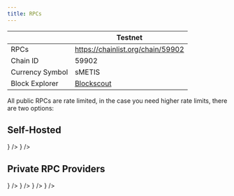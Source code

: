 ```yaml
---
title: RPCs
---
```



|                 | Testnet                                                  |
| --------------- | -------------------------------------------------------- |
| RPCs            | https://chainlist.org/chain/59902                        |
| Chain ID        | 59902                                                    |
| Currency Symbol | sMETIS                                                   |
| Block Explorer  | [Blockscout](https://sepolia-explorer.metisdevops.link/) |

All public RPCs are rate limited, in the case you need higher rate limits, there are two options:

## Self-Hosted

<Cards>
  <Card
    title="Replica Node (Ansible)"
    href="https://github.com/MetisProtocol/metis-ansible"
    external
    icon={<Server />}
  />
  <Card
    title="Metis Charts (Kubernetes)"
    href="https://github.com/metisprotocol/metis-charts"
    external
    icon={<Container />}
  />
</Cards>

## Private RPC Providers

<Cards>
  <Card
    title="Nodies"
    href="https://www.nodies.app"
    external
    icon={<Cloud />}
  />
  <Card title="BlastAPI" href="https://blastapi.io" external icon={<Zap />} />
  <Card title="dRPC" href="https://drpc.org" external icon={<Network />} />
  <Card
    title="Tenderly"
    href="https://tenderly.co/?mtm_campaign=ext-docs&mtm_kwd=metis"
    external
    icon={<Bolt />}
  />
</Cards>

